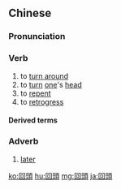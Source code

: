 {{also|回头}}
==Chinese==
{{zh-forms|s=回头}}

===Pronunciation===
{{zh-pron
|m=huítóu
|c=wui4 tau4
|h=pfs=fì-thèu
|mn=hê-thâu/hôe-thâu
|cat=v,adv
}}

===Verb===
{{zh-verb}}

# to [[turn around]]
# to [[turn]] [[one]]'s [[head]]
# to [[repent]]
# to [[retrogress]]

====Derived terms====
{{zh-der|開弓沒有回頭箭}}

===Adverb===
{{zh-adv}}

# [[later]]
#: {{zh-x|回頭 見！|See you '''later'''!}}

{{zh-cat|Elementary}}

[[ko:回頭]]
[[hu:回頭]]
[[mg:回頭]]
[[ja:回頭]]